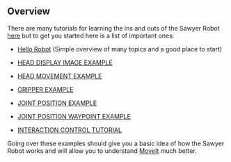 ## Overview

There are many tutorials for learning the ins and outs of the Sawyer Robot [here](https://sdk.rethinkrobotics.com/intera/Tutorials) but to get you started here is a list of important ones:

- [Hello Robot](https://sdk.rethinkrobotics.com/intera/Hello_Robot) (Simple overview of many topics and a good place to start)

- [HEAD DISPLAY IMAGE EXAMPLE](https://sdk.rethinkrobotics.com/intera/Head_Display_Image_Example)

- [HEAD MOVEMENT EXAMPLE](https://sdk.rethinkrobotics.com/intera/Head_Movement_Example)

- [GRIPPER EXAMPLE](https://sdk.rethinkrobotics.com/intera/Gripper_Example)

- [JOINT POSITION EXAMPLE](https://sdk.rethinkrobotics.com/intera/Joint_Position_Example)

- [JOINT POSITION WAYPOINT EXAMPLE](https://sdk.rethinkrobotics.com/intera/Joint_Position_Waypoint_Example)

- [INTERACTION CONTROL TUTORIAL](https://sdk.rethinkrobotics.com/intera/Interaction_Control_Tutorial)

Going over these examples should give you a basic idea of how the Sawyer Robot works and will allow you to understand [MoveIt](/sawyer/MoveIt) much better.
